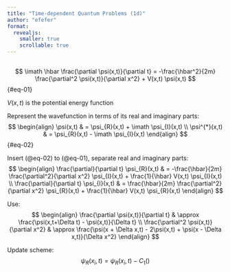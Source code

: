 ```yaml
---
title: "Time-dependent Quantum Problems (1d)"
author: "efefer"
format:
  revealjs:
    smaller: true
    scrollable: true
---
```


##

$$
\imath \hbar \frac{\partial \psi(x,t)}{\partial t} =
-\frac{\hbar^2}{2m} \frac{\partial^2 \psi(x,t)}{\partial x^2} + V(x,t) \psi(x,t)
$$ {#eq-01}

$V(x,t)$ is the potential energy function

Represent the wavefunction in terms of its real and imaginary parts:
$$
\begin{align}
\psi(x,t) & = \psi_{R}(x,t) + \imath \psi_{I}(x,t) \\
\psi^{*}(x,t) & = \psi_{R}(x,t) - \imath \psi_{I}(x,t)
\end{align}
$$ {#eq-02}

Insert (@eq-02) to (@eq-01), separate real and imaginary parts:
$$
\begin{align}
\frac{\partial}{\partial t} \psi_{R}(x,t) & =
-\frac{\hbar}{2m} \frac{\partial^2}{\partial x^2} \psi_{I}(x,t) +
\frac{1}{\hbar} V(x,t) \psi_{I}(x,t) \\
\frac{\partial}{\partial t} \psi_{I}(x,t) & =
\frac{\hbar}{2m} \frac{\partial^2}{\partial x^2} \psi_{R}(x,t) +
\frac{1}{\hbar} V(x,t) \psi_{R}(x,t)
\end{align}
$$

Use:
$$
\begin{align}
\frac{\partial \psi(x,t)}{\partial t} & \approx \frac{\psi(x,t+\Delta t) - \psi(x,t)}{\Delta t} \\
\frac{\partial^2 \psi(x,t)}{\partial x^2} & \approx
\frac{\psi(x + \Delta x,t) - 2\psi(x,t) + \psi(x - \Delta x,t)}{\Delta x^2}
\end{align}
$$

Update scheme:
$$
\psi_{R}(x_i,t) = \psi_{R}(x_i,t) - C_1 ()
$$
